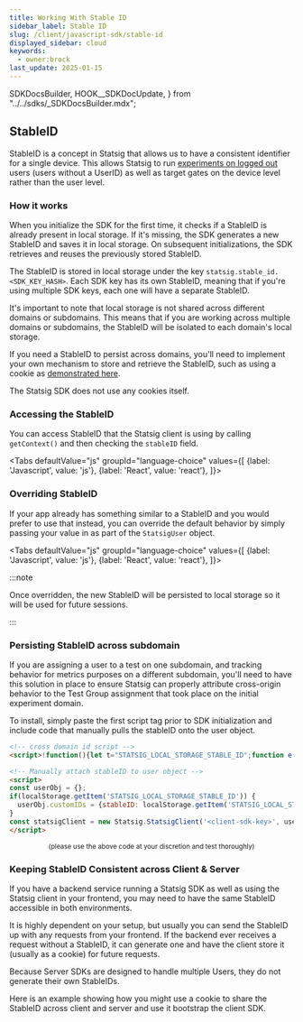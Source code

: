 ```yaml
---
title: Working With Stable ID
sidebar_label: Stable ID
slug: /client/javascript-sdk/stable-id
displayed_sidebar: cloud
keywords:
  - owner:brock
last_update: 2025-01-15
---
```



  SDKDocsBuilder,
  HOOK__SDKDocUpdate,
} from "../../sdks/_SDKDocsBuilder.mdx";



## StableID

StableID is a concept in Statsig that allows us to have a consistent identifier for a single device. 
This allows Statsig to run [experiments on logged out](/guides/first-device-level-experiment) users (users without a UserID) 
as well as target gates on the device level rather than the user level.


### How it works

When you initialize the SDK for the first time, it checks if a StableID is already present in local storage. 
If it's missing, the SDK generates a new StableID and saves it in local storage. On subsequent initializations, 
the SDK retrieves and reuses the previously stored StableID.

The StableID is stored in local storage under the key `statsig.stable_id.<SDK_KEY_HASH>`. 
Each SDK key has its own StableID, meaning that if you're using multiple SDK keys, each one will have a separate StableID.

It's important to note that local storage is not shared across different domains or subdomains. 
This means that if you are working across multiple domains or subdomains, the StableID will be isolated to each domain's local storage.

If you need a StableID to persist across domains, you'll need to implement your own mechanism to store and retrieve the StableID, such as using a cookie as [demonstrated here](#persisting-stableid-across-subdomain). 

The Statsig SDK does not use any cookies itself.

### Accessing the StableID

You can access StableID that the Statsig client is using by calling `getContext()` and then checking the `stableID` field.

<Tabs
  defaultValue="js"
  groupId="language-choice"
  values={[
    {label: 'Javascript', value: 'js'},
    {label: 'React', value: 'react'},
  ]}>

  <TabItem value="js">

<GitHubEmbed url="https://raw.githubusercontent.com/statsig-io/js-client-monorepo/main/samples/react/src/samples/precomputed-client/sample-precomp-access-stable-id.tsx" />


  </TabItem>
  <TabItem value="react">

<GitHubEmbed url="https://raw.githubusercontent.com/statsig-io/js-client-monorepo/main/samples/react/src/samples/react-precomp/sample-react-precomp-access-stable-id.tsx" />


  </TabItem>
</Tabs>

### Overriding StableID

If your app already has something similar to a StableID and you would prefer to use that instead, 
you can override the default behavior by simply passing your value in as part of the `StatsigUser` object.


<Tabs
  defaultValue="js"
  groupId="language-choice"
  values={[
    {label: 'Javascript', value: 'js'},
    {label: 'React', value: 'react'},
  ]}>

  <TabItem value="js">

<GitHubEmbed url="https://raw.githubusercontent.com/statsig-io/js-client-monorepo/main/samples/react/src/samples/precomputed-client/sample-precomp-stable-id-overrride.tsx" />


  </TabItem>
  <TabItem value="react">

<GitHubEmbed url="https://raw.githubusercontent.com/statsig-io/js-client-monorepo/main/samples/react/src/samples/react-precomp/sample-react-stable-id-override.tsx" />


  </TabItem>
</Tabs>


:::note

Once overridden, the new StableID will be persisted to local storage so it will be used for future sessions.

:::

### Persisting StableID across subdomain

If you are assigning a user to a test on one subdomain, and tracking behavior for metrics purposes on a different subdomain, you'll need to have this solution in place to ensure Statsig can properly attribute cross-origin behavior to the Test Group assignment that took place on the initial experiment domain. 

To install, simply paste the first script tag prior to SDK initialization and include code that manually pulls the stableID onto the user object.

```html
<!-- cross domain id script -->
<script>!function(){let t="STATSIG_LOCAL_STORAGE_STABLE_ID";function e(){if(crypto&&crypto.randomUUID)return crypto.randomUUID();let t=()=>Math.floor(65536*Math.random()).toString(16).padStart(4,"0");return`${t()}${t()}-${t()}-4${t().substring(1)}-${t()}-${t()}${t()}${t()}`}let i=null,n=localStorage.getItem(t)||null;if(document.cookie.match(/statsiguuid=([\w-]+);?/)&&([,i]=document.cookie.match(/statsiguuid=([\w-]+);?/)),i&&n&&i===n);else if(i&&n&&i!==n)localStorage.setItem(t,i);else if(i&&!n)localStorage.setItem(t,i);else{let o=e();localStorage.setItem(t,o),function t(i){let n=new Date;n.setMonth(n.getMonth()+12);let o=window.location.host.split(".");o.length>2&&o.shift();let s=`.${o.join(".")}`;document.cookie=`statsiguuid=${i||e()};Expires=${n};Domain=${s};Path=/`}(o)}}();</script>

<!-- Manually attach stableID to user object -->
<script>
const userObj = {};
if(localStorage.getItem('STATSIG_LOCAL_STORAGE_STABLE_ID')) {
  userObj.customIDs = {stableID: localStorage.getItem('STATSIG_LOCAL_STORAGE_STABLE_ID')};
}
const statsigClient = new Statsig.StatsigClient('<client-sdk-key>', userObj, {/* OPTIONS */});
</script>
```
<center><small>(please use the above code at your discretion and test thoroughly)</small></center>

### Keeping StableID Consistent across Client & Server

If you have a backend service running a Statsig SDK as well as using the Statsig client in your frontend, 
you may need to have the same StableID accessible in both environments.

It is highly dependent on your setup, but usually you can send the StableID up with any requests from your frontend. 
If the backend ever receives a request without a StableID, it can generate one and have the client store it (usually as a cookie) for future requests.

Because Server SDKs are designed to handle multiple Users, they do not generate their own StableIDs.

Here is an example showing how you might use a cookie to share the StableID across client and server and use it bootstrap the client SDK.

<GitHubEmbed url="https://raw.githubusercontent.com/statsig-io/js-client-monorepo/main/samples/react/src/samples/precomputed-client/sample-precomp-bootstrap-full.tsx" />
